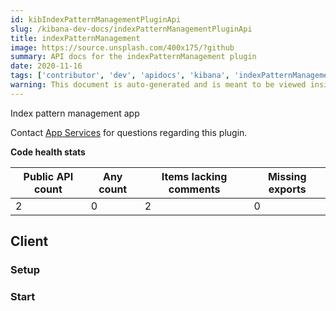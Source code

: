 ```yaml
---
id: kibIndexPatternManagementPluginApi
slug: /kibana-dev-docs/indexPatternManagementPluginApi
title: indexPatternManagement
image: https://source.unsplash.com/400x175/?github
summary: API docs for the indexPatternManagement plugin
date: 2020-11-16
tags: ['contributor', 'dev', 'apidocs', 'kibana', 'indexPatternManagement']
warning: This document is auto-generated and is meant to be viewed inside our experimental, new docs system. Reach out in #docs-engineering for more info.
---
```


Index pattern management app

Contact [App Services](https://github.com/orgs/elastic/teams/kibana-app-services) for questions regarding this plugin.

**Code health stats**

| Public API count  | Any count | Items lacking comments | Missing exports | 
|-------------------|-----------|------------------------|-----------------|
| 2 | 0 | 2 | 0 |

## Client

### Setup
<DocDefinitionList data={[indexPatternManagementObj.client.setup]}/>

### Start
<DocDefinitionList data={[indexPatternManagementObj.client.start]}/>

